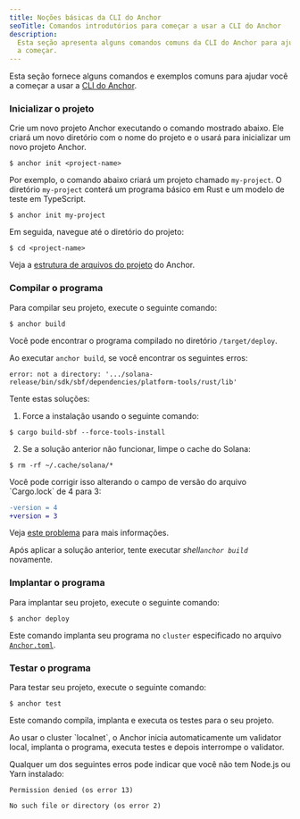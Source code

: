 ```yaml
---
title: Noções básicas da CLI do Anchor
seoTitle: Comandos introdutórios para começar a usar a CLI do Anchor
description:
  Esta seção apresenta alguns comandos comuns da CLI do Anchor para ajudar você
  a começar.
---
```


Esta seção fornece alguns comandos e exemplos comuns para ajudar você a começar
a usar a [CLI do Anchor](https://www.anchor-lang.com/docs).

<Steps>
<Step>

### Inicializar o projeto

Crie um novo projeto Anchor executando o comando mostrado abaixo. Ele criará um
novo diretório com o nome do projeto e o usará para inicializar um novo projeto
Anchor.

```terminal
$ anchor init <project-name>
```

Por exemplo, o comando abaixo criará um projeto chamado `my-project`. O
diretório `my-project` conterá um programa básico em Rust e um modelo de teste
em TypeScript.

```terminal
$ anchor init my-project
```

Em seguida, navegue até o diretório do projeto:

```terminal
$ cd <project-name>
```

Veja a
[estrutura de arquivos do projeto](https://www.anchor-lang.com/docs/quickstart/local#project-file-structure)
do Anchor.

</Step>
<Step>

### Compilar o programa

Para compilar seu projeto, execute o seguinte comando:

```terminal
$ anchor build
```

Você pode encontrar o programa compilado no diretório `/target/deploy`.

<Callout type="warn">

Ao executar `anchor build`, se você encontrar os seguintes erros:

<Accordions>
<Accordion title="error: not a directory">

```
error: not a directory: '.../solana-release/bin/sdk/sbf/dependencies/platform-tools/rust/lib'
```

Tente estas soluções:

1. Force a instalação usando o seguinte comando:

```terminal
$ cargo build-sbf --force-tools-install
```

2. Se a solução anterior não funcionar, limpe o cache do Solana:

```terminal
$ rm -rf ~/.cache/solana/*
```

</Accordion>

<Accordion title="lock file version 4 requires `-Znext-lockfile-bump">
Você pode corrigir isso alterando o campo de versão do arquivo `Cargo.lock` de 4 para 3:

```diff title="Cargo.lock"
-version = 4
+version = 3
```

Veja [este problema](https://github.com/solana-foundation/anchor/issues/3392)
para mais informações.

</Accordion>

</Accordions>

Após aplicar a solução anterior, tente executar _shell`anchor build`_ novamente.

</Callout>

</Step>
<Step>

### Implantar o programa

Para implantar seu projeto, execute o seguinte comando:

```terminal
$ anchor deploy
```

Este comando implanta seu programa no `cluster` especificado no arquivo
[`Anchor.toml`](https://www.anchor-lang.com/docs/references/anchor-toml).

</Step>
<Step>

### Testar o programa

Para testar seu projeto, execute o seguinte comando:

```terminal
$ anchor test
```

Este comando compila, implanta e executa os testes para o seu projeto.

<Callout>
  Ao usar o cluster `localnet`, o Anchor inicia automaticamente um validator
  local, implanta o programa, executa testes e depois interrompe o validator.
</Callout>

<Callout type="warn">

Qualquer um dos seguintes erros pode indicar que você não tem Node.js ou Yarn
instalado:

```
Permission denied (os error 13)
```

```
No such file or directory (os error 2)
```

</Callout>

</Step>
</Steps>
